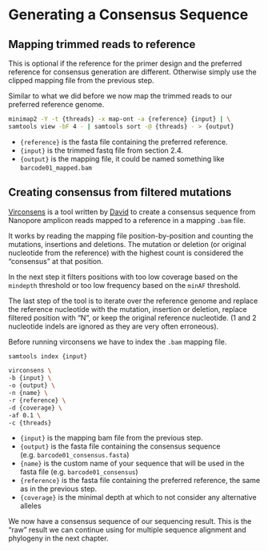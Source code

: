 # Generating a Consensus Sequence

## Mapping trimmed reads to reference

::: {.callout-note}
This is optional if the reference for the primer design and the preferred reference for consensus generation are different. Otherwise simply use the clipped mapping file from the previous step.
:::

Similar to what we did before we now map the trimmed reads to our preferred reference genome.

``` bash
minimap2 -Y -t {threads} -x map-ont -a {reference} {input} | \
samtools view -bF 4 - | samtools sort -@ {threads} - > {output}
```

- `{reference}` is the fasta file containing the preferred reference.
- `{input}` is the trimmed fastq file from section 2.4.
- `{output}` is the mapping file, it could be named something like `barcode01_mapped.bam`

## Creating consensus from filtered mutations

[Virconsens](https://github.com/dnieuw/Virconsens) is a tool written by [David](https://github.com/dnieuw/) to create a consensus sequence from Nanopore amplicon reads mapped to a reference in a mapping `.bam` file. 

It works by reading the mapping file position-by-position and counting the mutations, insertions and deletions. The mutation or deletion (or original nucleotide from the reference) with the highest count is considered the "consensus" at that position. 

In the next step it filters positions with too low coverage based on the `mindepth` threshold or too low frequency based on the `minAF` threshold.

The last step of the tool is to iterate over the reference genome and replace the reference nucleotide with the mutation, insertion or deletion, replace filtered position with "N", or keep the original reference nucleotide. (1 and 2 nucleotide indels are ignored as they are very often erroneous).

Before running virconsens we have to index the `.bam` mapping file.

```bash
samtools index {input}

virconsens \
-b {input} \
-o {output} \
-n {name} \
-r {reference} \
-d {coverage} \
-af 0.1 \
-c {threads}
```

- `{input}` is the mapping bam file from the previous step. 
- `{output}` is the fasta file containing the consensus sequence (e.g. `barcode01_consensus.fasta`)
- `{name}` is the custom name of your sequence that will be used in the fasta file (e.g. `barcode01_consensus`)
- `{reference}` is the fasta file containing the preferred reference, the same as in the previous step.
- `{coverage}` is the minimal depth at which to not consider any alternative alleles

::: {.callout-note}
We now have a consensus sequence of our sequencing result. This is the "raw" result we can continue using for multiple sequence alignment and phylogeny in the next chapter.
:::
